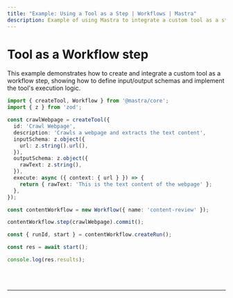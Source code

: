 ```yaml
---
title: "Example: Using a Tool as a Step | Workflows | Mastra"
description: Example of using Mastra to integrate a custom tool as a step in a workflow.
---
```



# Tool as a Workflow step

This example demonstrates how to create and integrate a custom tool as a workflow step, showing how to define input/output schemas and implement the tool's execution logic.

```ts showLineNumbers copy
import { createTool, Workflow } from '@mastra/core';
import { z } from 'zod';

const crawlWebpage = createTool({
  id: 'Crawl Webpage',
  description: 'Crawls a webpage and extracts the text content',
  inputSchema: z.object({
    url: z.string().url(),
  }),
  outputSchema: z.object({
    rawText: z.string(),
  }),
  execute: async ({ context: { url } }) => {
    return { rawText: 'This is the text content of the webpage' };
  },
});

const contentWorkflow = new Workflow({ name: 'content-review' });

contentWorkflow.step(crawlWebpage).commit();

const { runId, start } = contentWorkflow.createRun();

const res = await start();

console.log(res.results);
```

<br />
<br />
<hr className="dark:border-[#404040] border-gray-300" />
<br />
<br />
<GithubLink link={'https://github.com/mastra-ai/mastra/blob/main/examples/basics/workflows/tool-as-workflow-step'} />
